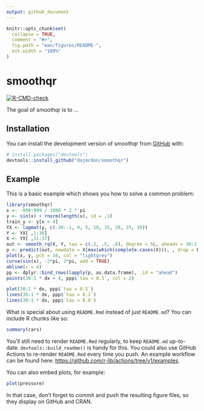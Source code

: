 ```yaml
---
output: github_document
---
```


<!-- README.md is generated from README.Rmd. Please edit that file -->

```r
knitr::opts_chunk$set(
  collapse = TRUE,
  comment = "#>",
  fig.path = "man/figures/README-",
  out.width = "100%"
)
```

# smoothqr

<!-- badges: start -->
[![R-CMD-check](https://github.com/dajmcdon/smoothqr/actions/workflows/R-CMD-check.yaml/badge.svg)](https://github.com/dajmcdon/smoothqr/actions/workflows/R-CMD-check.yaml)
<!-- badges: end -->

The goal of smoothqr is to ...

## Installation

You can install the development version of smoothqr from [GitHub](https://github.com/) with:

``` r
# install.packages("devtools")
devtools::install_github("dajmcdon/smoothqr")
```

## Example

This is a basic example which shows you how to solve a common problem:

```r
library(smoothqr)
x <- -999:999 / 1000 * 2 * pi
y <- sin(x) + rnorm(length(x), sd = .1)
train_y <- y[x < 4]
YX <- lagmat(y, c(-30:-1, 0, 5, 10, 15, 20, 25, 30))
Y <- YX[ ,1:30]
X <- YX[ ,31:37]
out <- smooth_rq(X, Y, tau = c(.2, .5, .8), degree = 5L, aheads = 30:1)
p <- predict(out, newdata = X[max(which(complete.cases(X))), , drop = FALSE])
plot(x, y, pch = 16, col = "lightgrey")
curve(sin(x), -2*pi, 2*pi, add = TRUE)
abline(v = 4)
pp <- dplyr::bind_rows(lapply(p, as.data.frame), .id = "ahead")
points(30:1 * dx + 4, ppp$`tau = 0.5`, col = 2)

plot(30:1 * dx, ppp$`tau = 0.5`)
lines(30:1 * dx, ppp$`tau = 0.2`)
lines(30:1 * dx, ppp$`tau = 0.8`)
```

What is special about using `README.Rmd` instead of just `README.md`? You can include R chunks like so:

```r
summary(cars)
```

You'll still need to render `README.Rmd` regularly, to keep `README.md` up-to-date. `devtools::build_readme()` is handy for this. You could also use GitHub Actions to re-render `README.Rmd` every time you push. An example workflow can be found here: <https://github.com/r-lib/actions/tree/v1/examples>.

You can also embed plots, for example:

```r
plot(pressure)
```

In that case, don't forget to commit and push the resulting figure files, so they display on GitHub and CRAN.
